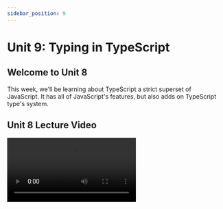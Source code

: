 ```yaml
---
sidebar_position: 9
---
```



# Unit 9: Typing in TypeScript

## Welcome to Unit 8

This week, we'll be learning about TypeScript a strict superset of JavaScript.
It has all of JavaScript's features, but also adds on TypeScript type's system. 

## Unit 8 Lecture Video

<Video src="https://www.youtube.com/embed/zQnBQ4tB3ZA" />
<Video src="https://www.youtube.com/embed/ahCwqrYpIuM" />


## TypeScript

### What is TypeScript?

TypeScript is a programming language, but it's not really its own programming language. 
It is built on JavaScript, and any syntactically correct JavaScript code will also run in TypeScript.
This means TypeScript can use most JavaScript libraries. 

Why do we use TypeScript if it's basically the same as JavaScript?
In JavaScript we can't catch errors without running our code.
With TypeScript, we can use give our variables types, and use static type checking.
This helps us discover bugs in our code much earlier, and fix them we need to run the code. 

### Typing

JavaScript provides pre-defined types:

- number
- boolean
- string
- void
- null
- undefined
- any

In TypeScript we can give the variables we define types. 

```tsx
let courseNumber: number = 133
console.log("Welcome to IN4MATX " + courseNumber + "!"); 
```

TypeScript will also infer types, if you assign the variable when creating it. 
Typing is optional, and you don't need to use them at all. 
You can do it all in plain JavaScript, and TypeScript will run the same.

```tsx
let courseNumber = 133
console.log("Welcome to IN4MATX " + courseNumber + "!"); 
```

If we are defining an array then we use square brackets after the type. 

```tsx
let array: number[] = [1, 2, 3, 4]
```

We can also specify types in function parameters and return values.

```tsx
function sum(a: number, b: number): number {
	return a + b;
}
```

### Objects and Types

In JavaScript we create objects as so. 
Often times this object will change by adding new fields, so TypeScript may assign the type `any`.

```tsx
const user = {
  name: "Raman",
  id: 0,
};
```

If the object doesn't change then, we can define its type ourselves. 
In TypeScript, we can help define the object's type with an `interface`

```tsx
interface User {
	name: string;
	id: number;
}
```

With the type defined, just as we did other primitive types, we can use it for our variables.

```tsx
const user: User = {
	name: "Raman",
	id: 1
}
```

If our object doesn't match, then TypeScript will tell us. 

```tsx
const user: User = {
    username: "Raman",
    id: 0,
}
// We will get this error:
// Type '{ username: string; id: number; }' is not assignable to type 'User'.
//  Object literal may only specify known properties, and 'username' does not exist in type 'User'.ts(2322)
```

We can make our object more flexible by making it indexable. 
However, it does mean that all other fields that were specified are still required in the object. 

```tsx
interface User {
	name: string;
	id: number;
	[key: string]: any;
}
//This is now allowed
const user: User = {
		name: "Raman",
    username: "ramanxg",
    id: 0,
}
```

### Composing Types

We can also create our own types by combining other ones. 

**Unions**

Unions let us declare a type that can be multiple types.
We can use string or number literals to define a set of values a value can be, or we can specify that the variable can be different types. 

```tsx
type LockStates = "locked" | "unlocked";
type someString = string | string[];
//both are valid
let a: someString = "hello"
let b: someString = ["hello", "world", "!"]
```

**Generics**

Generics let us use variable in types. 
We can specify the type when defining the variable, so the type can be used more flexibly.

```tsx
interface MyType<Type> {
    field1: Type;
    field2: Type;
}

const x: MyType<string> = {
    field1: "hello",
    field2: "world"
}

const y: MyType<number> = {
    field1: 1,
    field2: 2
}
```

### Transpile

TypeScript is “transpiled” to JavaScript. 

```tsx
//hello.ts
var courseNumber: number = 133;
console.log('Hello, IN4MATX ' + courseNumber + '!');
```

We transpile with the typescript compiler using`tsc hello.ts`.

```tsx
//hello.js
var courseNumber = 133;
console.log('Hello, IN4MATX ' + courseNumber + '!');
```

We can install the typescript compiler with npm. 

```bash
npm install -g typescript
```

### tsconfig.json

This file will usually be in all of your TypeScript projects.
It lets us specify compiler options to help us transpile our project.

Here is an example `tsconfig.json`. 

```json
{
  "compilerOptions": {
    "module": "system",
    "noImplicitAny": true,
    "removeComments": true,
    "preserveConstEnums": true,
    "outFile": "../../built/local/tsc.js",
    "sourceMap": true
  },
  "include": ["src/**/*"],
  "exclude": ["node_modules", "**/*.spec.ts"]
}
```

There are so many ways to customize it, but usually for beginners, it's best to find similar projects to yours and utilize the same configuration. 

You can read more here: [Documentation - What is a tsconfig.json](https://www.typescriptlang.org/docs/handbook/tsconfig-json.html)

## TypeScript in VSCode

If you're using VSCode, when you are programming in a TypeScript file, it will do some very cool things to help you out. 

If one of the types don't match up. VSCode will highlight it for you. 

![VS Code Highlighting](../static/img/unit9/vscode-highlighting.png)

It can also provide suggestions if the object is typed.

![VS Code Suggestions](../static/img/unit9/vscode-suggestions.png)

There are lots of cool things VSCode can do for us to help us be more efficient when programming. 

[TypeScript Programming with Visual Studio Code](https://code.visualstudio.com/docs/languages/typescript)

## Assignment

We learned about TypeScript this week, but for this topic, there will only be a quiz. 
For your real assignment, you will be polishing your personal websites, so you can show off to potential employers. 
Feel free to use whatever you want. (React, HTML and CSS, React in TypeScript ⁉️)

### Required Tasks

- Complete the [Quiz](https://forms.gle/pYTXoKTVwjXAVP5h8)
- Polish your Personal Website
    - Add an About Me
    - Add a Picture of yourself.
    - Add the Projects you have done.
    - Add any work experience, club involvement, leadership positions.
    - Add a link to download your resume
    - Add your socials (GitHub, LinkedIn).

> ❓ If you already have a personal website, you don’t need to make a new one. Just submit the URL to your old one.

### Due Date

Monday, March 7th at 11:59pm

### Submission
Complete the [Google Form](https://forms.gle/pYTXoKTVwjXAVP5h8).
<iframe src="https://docs.google.com/forms/d/e/1FAIpQLSdDHF5fcsO2DmgmXJUHTczMAbcYzgqe18KJ7hGjs90K88FsGg/viewform?embedded=true" width="100%" height="3500" frameborder="0" marginheight="0" marginwidth="0">Loading…</iframe>

## External Resources
- [https://www.typescriptlang.org/docs/handbook/intro.html](https://www.typescriptlang.org/docs/handbook/intro.html)
- [https://www.freecodecamp.org/news/learn-typescript-beginners-guide/](https://www.freecodecamp.org/news/learn-typescript-beginners-guide/)